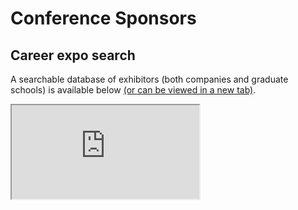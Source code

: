
<SiteLayout title="Schedule">

<div className="border-b-4 border-mulberry border-solid pb-4 mb-4 text-center">
    <h1 className="text-5xl font-display font-black">
        Conference Sponsors
    </h1>
</div>

## Career expo search
    
A searchable database of exhibitors (both companies and graduate schools) is available below <a href="https://ostem.retool.com/embedded/public/6e8ef24d-ea0d-4012-a772-fd16602548b9">(or can be viewed in a new tab)</a>.
    
<iframe src="https://ostem.retool.com/embedded/public/6e8ef24d-ea0d-4012-a772-fd16602548b9" title="Career and Graduate School Organization Search" className="h-[600px] max-h-screen w-full border rounded border-grey-800" />

</SiteLayout>
